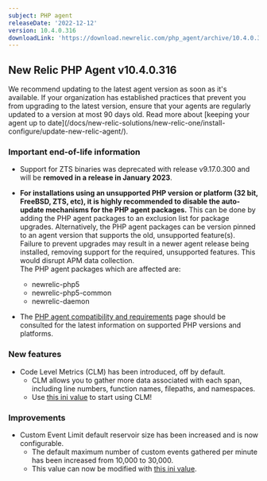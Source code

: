 ```yaml
---
subject: PHP agent
releaseDate: '2022-12-12'
version: 10.4.0.316
downloadLink: 'https://download.newrelic.com/php_agent/archive/10.4.0.316'
---
```

## New Relic PHP Agent v10.4.0.316

<Callout variant="important">
We recommend updating to the latest agent version as soon as it's available. If your organization has established practices that prevent you from upgrading to the latest version, ensure that your agents are regularly updated to a version at most 90 days old. Read more about [keeping your agent up to date](/docs/new-relic-solutions/new-relic-one/install-configure/update-new-relic-agent/).
</Callout>

### Important end-of-life information

* Support for ZTS binaries was deprecated with release v9.17.0.300 and will be **removed in a release in January 2023**.
* **For installations using an unsupported PHP version or platform (32 bit, FreeBSD, ZTS, etc), it is highly recommended to disable the auto-update mechanisms for the PHP agent packages.** This can be done by adding the PHP agent packages to an exclusion list for package upgrades.  Alternatively, the PHP agent packages can be version pinned to an agent version that supports the old, unsupported feature(s). Failure to prevent upgrades may result in a newer agent release being installed, removing support for the required, unsupported features. This would disrupt APM data collection.  
The PHP agent packages which are affected are:
   - newrelic-php5
   - newrelic-php5-common
   - newrelic-daemon

* The [PHP agent compatibility and requirements](/docs/apm/agents/php-agent/getting-started/php-agent-compatibility-requirements/) page should be consulted for the latest information on supported PHP versions and platforms.

### New features

* Code Level Metrics (CLM) has been introduced, off by default.
   - CLM allows you to gather more data associated with each span, including line numbers, function names, filepaths, and namespaces.
   - Use [this ini value](/docs/apm/agents/php-agent/configuration/php-agent-configuration/#inivar-code-level-metrics) to start using CLM!


### Improvements

* Custom Event Limit default reservoir size has been increased and is now configurable.
   - The default maximum number of custom events gathered per minute has been increased from 10,000 to 30,000.
   - This value can now be modified with [this ini value](/docs/apm/agents/php-agent/configuration/php-agent-configuration/#inivar-custom-events-enabled).
